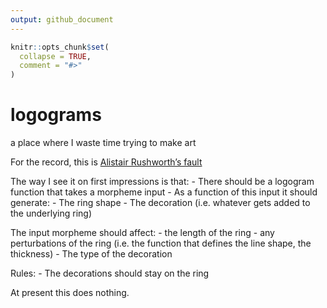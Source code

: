 ```yaml
---
output: github_document
---
```


<!-- README.md is generated from README.Rmd. Please edit that file -->

```r
knitr::opts_chunk$set(
  collapse = TRUE,
  comment = "#>"
)
```

# logograms

<!-- badges: start -->
<!-- badges: end -->

a place where I waste time trying to make art

For the record, this is [Alistair Rushworth's fault](https://twitter.com/rushworth_a/status/1466116259116953604)

The way I see it on first impressions is that:
 - There should be a logogram function that takes a morpheme input
 - As a function of this input it should generate:
    - The ring shape
    - The decoration (i.e. whatever gets added to the underlying ring)

The input morpheme should affect:
  - the length of the ring
  - any perturbations of the ring (i.e. the function that defines the line shape, the thickness)
  - The type of the decoration

Rules:
 - The decorations should stay on the ring
  
At present this does nothing. 
